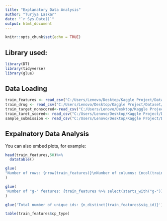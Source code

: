```yaml
---
title: "Explanatory Data Analysis"
author: "Turjya Laskar"
date: "`r Sys.Date()`"
output: html_document
---
```


```r
knitr::opts_chunk$set(echo = TRUE)
```

## Library used:

```r
library(DT)
library(tidyverse)
library(glue)
```

## Data Loading

```r

train_features <- read_csv("C:/Users/Lenovo/Desktop/Kaggle Project/Dataset/train_features.csv")
train_drug <- read_csv("C:/Users/Lenovo/Desktop/Kaggle Project/Dataset/train_drug.csv")
train_target_nonscored<-read_csv("C:/Users/Lenovo/Desktop/Kaggle Project/Dataset/train_targets_nonscored.csv")
train_taret_scored<- read_csv("C:/Users/Lenovo/Desktop/Kaggle Project/Dataset/train_targets_scored.csv")
sample_submission <- read_csv("C:/Users/Lenovo/Desktop/Kaggle Project/Dataset/sample_submission.csv")
```

## Expalnatory Data Analysis

You can also embed plots, for example:

```r

head(train_features,50)%>%
  datatable()
```

```r
glue(
"Number of rows: {nrow(train_features)}\nNumber of columns: {ncol(train_features)}"
)
```
```r
glue(
'Number of "g-" features: {train_features %>% select(starts_with("g-"))%>%ncol()}\nNumber of "c-" features: {train_features %>% select(starts_with("c-"))%>%ncol()}'
)
```
```r
glue('Total number of unique ids: {n_distinct(train_features$sig_id)}')
```

```r
table(train_features$cp_type)
```


















